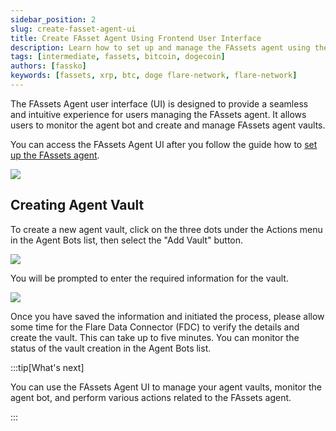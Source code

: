 ```yaml
---
sidebar_position: 2
slug: create-fasset-agent-ui
title: Create FAsset Agent Using Frontend User Interface
description: Learn how to set up and manage the FAssets agent using the frontend interface
tags: [intermediate, fassets, bitcoin, dogecoin]
authors: [fassko]
keywords: [fassets, xrp, btc, doge flare-network, flare-network]
---
```



The FAssets Agent user interface (UI) is designed to provide a seamless and intuitive experience for users managing the FAssets agent. It allows users to monitor the agent bot and create and manage FAssets agent vaults.

You can access the FAssets Agent UI after you follow the guide how to [set up the FAssets agent](/fassets/guides/deploy-fassets-agent).

<img src={FAssetsAgentInterface} />

## Creating Agent Vault

To create a new agent vault, click on the three dots under the Actions menu in the Agent Bots list, then select the "Add Vault" button.

<img src={FAssetsAgentInterfaceAddVault} />

You will be prompted to enter the required information for the vault.

<img src={FAssetsAgentInterfaceAddVaultForm} />

Once you have saved the information and initiated the process, please allow some time for the Flare Data Connector (FDC) to verify the details and create the vault. This can take up to five minutes. You can monitor the status of the vault creation in the Agent Bots list.

:::tip[What's next]

You can use the FAssets Agent UI to manage your agent vaults, monitor the agent bot, and perform various actions related to the FAssets agent.

:::
